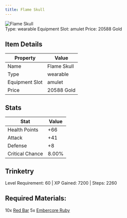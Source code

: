 ```yaml
---
title: Flame Skull
---
```


<div className="flex items-start gap-6 mb-8">
  <div className="flex-shrink-0">
    <img src="/assets/resources/trinketry/amulets/flame_skull.png" alt="Flame Skull" className="w-24 h-24 border rounded-lg" />
  </div>
  <div className="flex-1">
    <div className="space-y-2">
            <div className="flex flex-wrap gap-4 text-sm">
        <span className="px-2 py-1 bg-green-100 dark:bg-green-900 rounded-md">
          Type: wearable
        </span>
        <span className="px-2 py-1 bg-purple-100 dark:bg-purple-900 rounded-md">
          Equipment Slot: amulet
        </span>
        <span className="px-2 py-1 bg-yellow-100 dark:bg-yellow-900 rounded-md">
          Price: 20588 Gold
        </span>
      </div>
    </div>
  </div>
</div>

## Item Details
| Property | Value |
|----------|-------|
| Name | Flame Skull |
| Type | wearable |
| Equipment Slot | amulet |
| Price | 20588 Gold |

## Stats
| Stat | Value |
|------|-------|
| Health Points | +66 |
| Attack | +41 |
| Defense | +8 |
| Critical Chance | 8.00% |

## Trinketry
Level Requirement: 60 | XP Gained: 7200 | Steps: 2260

## Required Materials:
10x [Red Bar](/docs/resources/individual/red_bar)
5x [Embercore Ruby](/docs/resources/individual/embercore_ruby)

